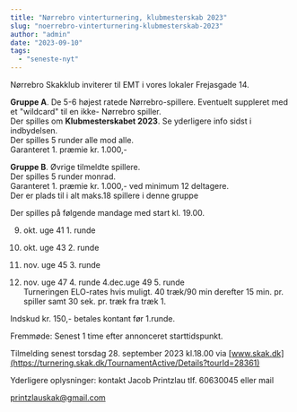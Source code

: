 ```yaml
---
title: "Nørrebro vinterturnering, klubmesterskab 2023"
slug: "noerrebro-vinterturnering-klubmesterskab-2023"
author: "admin"
date: "2023-09-10"
tags: 
  - "seneste-nyt"
---
```


Nørrebro Skakklub inviterer til EMT i vores lokaler Frejasgade 14.

**Gruppe A**. De 5-6 højest ratede Nørrebro-spillere. Eventuelt suppleret med et "wildcard" til en ikke- Nørrebro spiller.  
Der spilles om **Klubmesterskabet 2023**. Se yderligere info sidst i indbydelsen.  
Der spilles 5 runder alle mod alle.  
Garanteret 1. præmie kr. 1.000,-

**Gruppe B**. Øvrige tilmeldte spillere.  
Der spilles 5 runder monrad.  
Garanteret 1. præmie kr. 1.000,- ved minimum 12 deltagere.  
Der er plads til i alt maks.18 spillere i denne gruppe

Der spilles på følgende mandage med start kl. 19.00.

9. okt. uge 41 1. runde

11. okt. uge 43 2. runde

13. nov. uge 45 3. runde

15. nov. uge 47 4. runde 4.dec.uge 49 5. runde  
    Turneringen ELO-rates hvis muligt. 40 træk/90 min derefter 15 min. pr. spiller samt 30 sek. pr. træk fra træk 1.

Indskud kr. 150,- betales kontant før 1.runde.

Fremmøde: Senest 1 time efter annonceret starttidspunkt.

Tilmelding senest torsdag 28. september 2023 kl.18.00 via [www.skak.dk](https://turnering.skak.dk/TournamentActive/Details?tourId=28361)

Yderligere oplysninger: kontakt Jacob Printzlau tlf. 60630045 eller mail

printzlauskak@gmail.com
